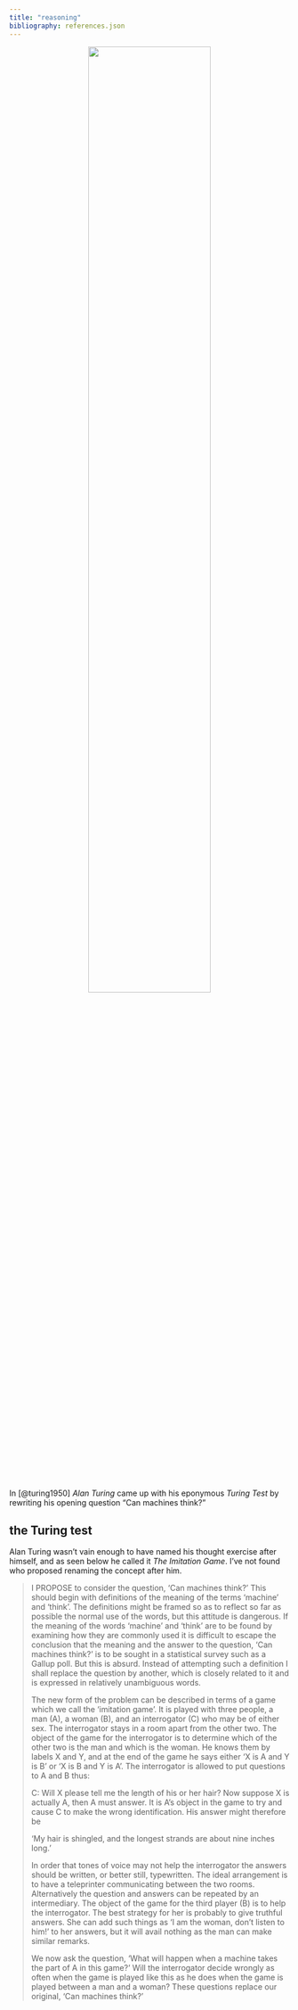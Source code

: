 ```yaml
---
title: "reasoning"
bibliography: references.json
---
```


<p>

<center>![](/ai/reasoning/turing.jpg){fig-align="center" width="66%"}</center>

<p>

In [@turing1950] *Alan Turing* came up with his eponymous *Turing Test* by rewriting his opening question "Can machines think?"

::: {.callout-note collapse="true"}
# the Turing test

Alan Turing wasn't vain enough to have named his thought exercise after himself, and as seen below he called it *The Imitation Game*. I've not found who proposed renaming the concept after him.
:::

> I PROPOSE to consider the question, 'Can machines think?' This should begin with definitions of the meaning of the terms 'machine' and 'think'. The definitions might be framed so as to reflect so far as possible the normal use of the words, but this attitude is dangerous. If the meaning of the words 'machine' and 'think' are to be found by examining how they are commonly used it is difficult to escape the conclusion that the meaning and the answer to the question, 'Can machines think?' is to be sought in a statistical survey such as a Gallup poll. But this is absurd. Instead of attempting such a definition I shall replace the question by another, which is closely related to it and is expressed in relatively unambiguous words.
<p>
The new form of the problem can be described in terms of a game which we call the 'imitation game'. It is played with three people, a man (A), a woman (B), and an interrogator (C) who may be of either sex. The interrogator stays in a room apart from the other two. The object of the game for the interrogator is to determine which of the other two is the man and which is the woman. He knows them by labels X and Y, and at the end of the game he says either 'X is A and Y is B' or 'X is B and Y is A'. The interrogator is allowed to put questions to A and B thus:
<p>
C: Will X please tell me the length of his or her hair? Now suppose X is actually A, then A must answer. It is A's object in the game to try and cause C to make the wrong identification. His answer might therefore be
<p>
'My hair is shingled, and the longest strands are about nine inches long.'
<p>
In order that tones of voice may not help the interrogator the answers should be written, or better still, typewritten. The ideal arrangement is to have a teleprinter communicating between the two rooms. Alternatively the question and answers can be repeated by an intermediary. The object of the game for the third player (B) is to help the interrogator. The best strategy for her is probably to give truthful answers. She can add such things as 'I am the woman, don't listen to him!' to her answers, but it will avail nothing as the man can make similar remarks.
<p>
We now ask the question, 'What will happen when a machine takes the part of A in this game?' Will the interrogator decide wrongly as often when the game is played like this as he does when the game is played between a man and a woman? These questions replace our original, 'Can machines think?'
